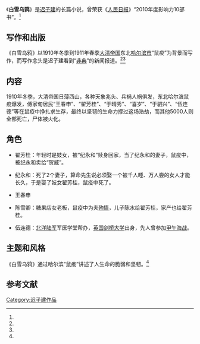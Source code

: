{{Infobox book 
| 图像      = <!-- [[File:|200px]] -->
| 图像说明  = 
| 书名      = 《白雪乌鸦》
| 作者      = [[迟子建|迟子建]]
| 原名      = 
| 译者      = 
| 插图      = 
| 封面设计  = 
| 出版地    = 北京市
| 语言      = 简体中文
| 系列      = 
| 题材      = 
| 类型      = 长篇小说
| 出版者    = 人民文学出版社
| 出版日期  = 2010年8月1日
| 中文版    = 
| 媒介      = 印刷（平装书）
| 页数      = 259
| 开本      = 
| isbn      = 9787020093205
| oclc      = 
| 杜威十进制图书分类法= 
| 美国国会图书馆图书分类法= 
| 上一部作品= 
| 下一部作品= 
| 引用      = 
| 被引用    = 
}}

《'''白雪乌鸦'''》是[[迟子建|迟子建]]的长篇小说，曾荣获《[[人民日报|人民日报]]》“2010年度影响力10部书”。<ref name="at" />

==写作和出版==
《白雪乌鸦》以1910年冬季到1911年春季[[清朝|大清帝国]]东北[[哈尔滨|哈尔滨市]]“鼠疫”为背景而写作，而写作念头是迟子建看到“[[非典型肺炎|非典]]”的新闻报道。<ref name="at" /><ref name="bee" />

==内容==
1910年冬季，大清帝国日薄西山，各种天象兆头、兵祸人祸俱发，东北哈尔滨鼠疫爆发，傅家甸居民“王春申”、“翟芳桂”、“于晴秀”、“喜岁”、“于驷兴”、“伍连德”等在鼠疫中挣扎求生存，最终以坚韧的生命力撑过这场浩劫，而其他5000人则全部死亡，尸体被火化。

==角色==
*翟芳桂：年轻时是妓女，被“纪永和”赎身回家，当了纪永和的妻子，鼠疫中，被纪永和卖给“贺威”。

*纪永和：死了2个妻子，算命先生说必须娶一个被千人睡、万人尝的女人才能长久，于是娶了妓女翟芳桂，鼠疫中死了。

*王春申

*陈雪卿：糖果店女老板，鼠疫中为夫[[殉情|殉情]]，儿子陈水给翟芳桂，家产也给翟芳桂。

*伍连德：[[北洋军阀|北洋陆军]]军医学堂帮办，[[英国|英国]][[剑桥大学|剑桥大学]]出身，先人曾参加[[甲午战争|甲午海战]]。

==主题和风格==
《白雪乌鸦》通过哈尔滨“鼠疫”讲述了人生命的脆弱和坚韧。<ref name="wolf" />

==参考文献==
{{reflist|refs=
<ref name="at">{{cite web |url=http://www.chinanews.com/cul/2010/10-22/2607127.shtml |title=迟子建：《白雪乌鸦》后记 |accessdate=2014-01-31 |date=2010-10-22 |work=中新网 |author1=迟子建 |archive-date=2019-08-29 |archive-url=https://web.archive.org/web/20190829171423/http://www.chinanews.com/cul/2010/10-22/2607127.shtml |dead-url=no }}</ref>
<ref name="bee">{{cite web|author1=丁杨|author2=秋白|url=https://www.chinanews.com/cul/2010/12-31/2759580.shtml|title=迟子建谈《白雪乌鸦》，小说起源于非典的报道|accessdate=2014-01-31|date=2010-12-31|work=中国新闻网|archive-date=2012-03-22|archive-url=https://web.archive.org/web/20120322175701/http://www.chinanews.com/cul/2010/12-31/2759580.shtml|dead-url=no}}</ref>
<ref name="wolf">{{cite web |url=http://www.chinawriter.com.cn/wxpl/2010/2010-12-16/92489.html |title=张学昕 文学的力量——从迟子建长篇新作《白雪乌鸦》说起 |accessdate=2014-01-31 |date=2010-12-16 |work=中国作家网 |author1=张学昕 |archive-date=2019-08-30 |archive-url=https://web.archive.org/web/20190830225035/http://www.chinawriter.com.cn/wxpl/2010/2010-12-16/92489.html |dead-url=no }}</ref>
}}

{{迟子建作品}}

{{DEFAULTSORT:B白}}
[[Category:迟子建作品|Category:迟子建作品]]